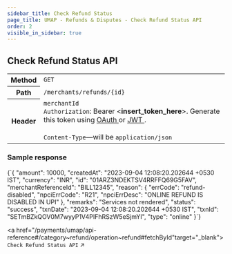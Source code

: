 ```yaml
---
sidebar_title: Check Refund Status
page_title: UMAP - Refunds & Disputes - Check Refund Status API
order: 2
visible_in_sidebar: true
---
```


## Check Refund Status API

<table>
    <tbody>
        <tr>
            <th>Method</th>
            <td>
                <code>GET</code>
            </td>
        </tr>
        <tr>
            <th>Path</th>
            <td>
                <code>/merchants/refunds/&#123;id&#125;</code>
            </td>
        </tr>
        <tr>
            <th>Header</th>
            <td>
                <code>merchantId</code><br/>
                <code>Authorization</code>: Bearer &lt;<b>insert_token_here</b>&gt;.
                Generate this token using <a
                    href="/payments/upi-deeplinks/resources/oauth"
                    target="_blank">
                    OAuth
                </a> or <a
                    href="/payments/upi-deeplinks/resources/jwt"
                    target="_blank">
                    JWT
                </a>.<br />
                <br />
                <code>Content-Type</code>—will be <code>application/json</code>
            </td>
        </tr>
    </tbody>
</table>

### Sample response

<CodeBlockWithCopy language="json">
    {`{
  "amount": 10000,
  "createdAt": "2023-09-04 12:08:20.202644 +0530 IST",
  "currency": "INR",
  "id": "01ARZ3NDEKTSV4RRFFQ69G5FAV",
  "merchantReferenceId": "BILL12345",
  "reason": {
    "errCode": "refund-disabled",
    "npciErrCode": "R21",
    "npciErrDesc": "ONLINE REFUND IS DISABLED IN UPI"
  },
  "remarks": "Services not rendered",
  "status": "success",
  "txnDate": "2023-09-04 12:08:20.202644 +0530 IST",
  "txnId": "SETmBZkQOV0M7wyyP1V4PIFhRSzW5eSjmYI",
  "type": "online"
}`}
</CodeBlockWithCopy>

<a href="/payments/umap/api-reference#/category~refund/operation~refund#fetchById"target="_blank">
<code>Check Refund Status API</code> ↗
</a>